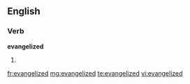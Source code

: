 ==English==

===Verb===
'''evangelized'''

# {{past of|[[evangelize]]}}

[[fr:evangelized]]
[[mg:evangelized]]
[[te:evangelized]]
[[vi:evangelized]]